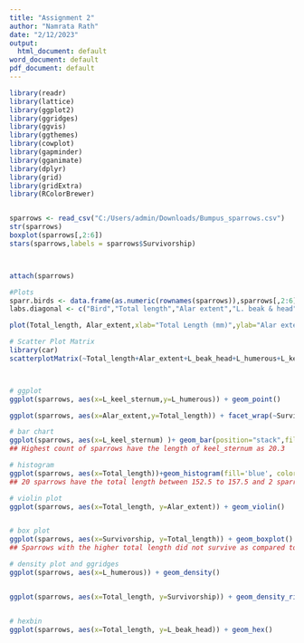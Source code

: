 ---
title: "Assignment 2"
author: "Namrata Rath"
date: "2/12/2023"
output:
  html_document: default
word_document: default
pdf_document: default
---
  
```{r}
library(readr)
library(lattice)
library(ggplot2)
library(ggridges)
library(ggvis)
library(ggthemes)
library(cowplot)
library(gapminder)
library(gganimate)
library(dplyr)
library(grid)
library(gridExtra)
library(RColorBrewer)


sparrows <- read_csv("C:/Users/admin/Downloads/Bumpus_sparrows.csv")
str(sparrows)
boxplot(sparrows[,2:6])
stars(sparrows,labels = sparrows$Survivorship)



attach(sparrows)

#Plots
sparr.birds <- data.frame(as.numeric(rownames(sparrows)),sparrows[,2:6])
labs.diagonal <- c("Bird","Total length","Alar extent","L. beak & head","L. humerous","L. keel & sternum")

plot(Total_length, Alar_extent,xlab="Total Length (mm)",ylab="Alar extent (nm)",pch=c(16,1))

# Scatter Plot Matrix
library(car)
scatterplotMatrix(~Total_length+Alar_extent+L_beak_head+L_humerous+L_keel_sternum | Survivorship, data=sparrows, var.labels=labs.diagonal,cex.labels=0.7, diagonal="boxplot",smooth=FALSE,reg.line=FALSE,pch=c(1,16),col=rep("black",2), legend.plot=FALSE)



# ggplot
ggplot(sparrows, aes(x=L_keel_sternum,y=L_humerous)) + geom_point()

ggplot(sparrows, aes(x=Alar_extent,y=Total_length)) + facet_wrap(~Survivorship) + geom_point()

# bar chart
ggplot(sparrows, aes(x=L_keel_sternum) )+ geom_bar(position="stack",fill='red') 
## Highest count of sparrows have the length of keel_sternum as 20.3

# histogram
ggplot(sparrows, aes(x=Total_length))+geom_histogram(fill='blue', color='black', binwidth=5)
## 20 sparrows have the total length between 152.5 to 157.5 and 2 sparrows have the length between 147.5 to 152.5

# violin plot 
ggplot(sparrows, aes(x=Total_length, y=Alar_extent)) + geom_violin()


# box plot
ggplot(sparrows, aes(x=Survivorship, y=Total_length)) + geom_boxplot()
## Sparrows with the higher total length did not survive as compared to sparrows with smaller total length

# density plot and ggridges
ggplot(sparrows, aes(x=L_humerous)) + geom_density() 


ggplot(sparrows, aes(x=Total_length, y=Survivorship)) + geom_density_ridges() 


# hexbin
ggplot(sparrows, aes(x=Total_length, y=L_beak_head)) + geom_hex() 

```
